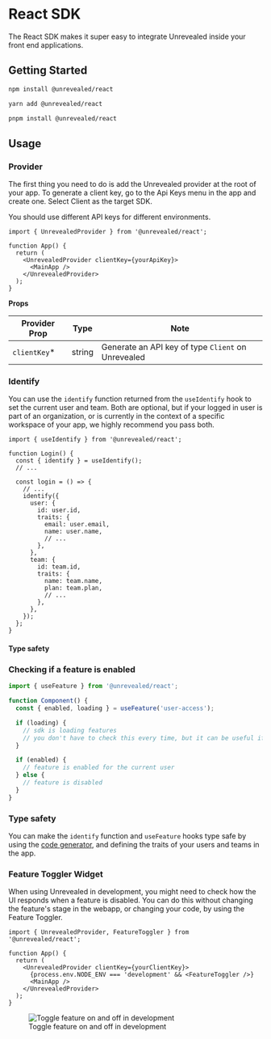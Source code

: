 # React SDK

The React SDK makes it super easy to integrate Unrevealed inside your front end applications.

## Getting Started

```bash
npm install @unrevealed/react
```

```bash
yarn add @unrevealed/react
```

```bash
pnpm install @unrevealed/react
```

## Usage

### Provider

The first thing you need to do is add the Unrevealed provider at the root of your app. To generate a client key, go to the Api Keys menu in the app and create one. Select Client as the target SDK.

You should use different API keys for different environments.

```tsx
import { UnrevealedProvider } from '@unrevealed/react';

function App() {
  return (
    <UnrevealedProvider clientKey={yourApiKey}>
      <MainApp />
    </UnrevealedProvider>
  );
}
```

**Props**

| Provider Prop | Type   | Note                                               |
| ------------- | ------ | -------------------------------------------------- |
| `clientKey`\* | string | Generate an API key of type `Client` on Unrevealed |

### Identify

You can use the `identify` function returned from the `useIdentify` hook to set the current user and team. Both are optional, but if your logged in user is part of an organization, or is currently in the context of a specific workspace of your app, we highly recommend you pass both.

```tsx
import { useIdentify } from '@unrevealed/react';

function Login() {
  const { identify } = useIdentify();
  // ...

  const login = () => {
    // ...
    identify({
      user: {
        id: user.id,
        traits: {
          email: user.email,
          name: user.name,
          // ...
        },
      },
      team: {
        id: team.id,
        traits: {
          name: team.name,
          plan: team.plan,
          // ...
        },
      },
    });
  };
}
```

#### Type safety

### Checking if a feature is enabled

```ts
import { useFeature } from '@unrevealed/react';

function Component() {
  const { enabled, loading } = useFeature('user-access');

  if (loading) {
    // sdk is loading features
    // you don't have to check this every time, but it can be useful if your users experience unwanted flickering in your app
  }

  if (enabled) {
    // feature is enabled for the current user
  } else {
    // feature is disabled
  }
}
```

### Type safety

You can make the `identify` function and `useFeature` hooks type safe by using the [code generator](/docs/code-generation), and defining the traits of your users and teams in the app.

### Feature Toggler Widget

When using Unrevealed in development, you might need to check how the UI responds when a feature is disabled. You can do this without changing the feature's stage in the webapp, or changing your code, by using the Feature Toggler.

```tsx
import { UnrevealedProvider, FeatureToggler } from '@unrevealed/react';

function App() {
  return (
    <UnrevealedProvider clientKey={yourClientKey}>
      {process.env.NODE_ENV === 'development' && <FeatureToggler />}
      <MainApp />
    </UnrevealedProvider>
  );
}
```

<figure>
  <img
    src="/img/docs/sdk/feature-toggler.gif"
    alt="Toggle feature on and off in development"
  />
  <figcaption>Toggle feature on and off in development</figcaption>
</figure>
